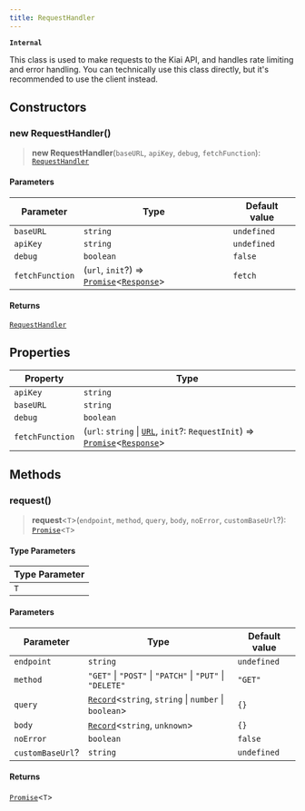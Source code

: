 ```yaml
---
title: RequestHandler
---
```


**`Internal`**

This class is used to make requests to the Kiai API, and handles rate limiting and error handling.
You can technically use this class directly, but it's recommended to use the client instead.

## Constructors

### new RequestHandler()

> **new RequestHandler**(`baseURL`, `apiKey`, `debug`, `fetchFunction`): [`RequestHandler`](/api/RequestHandler)

#### Parameters

| Parameter | Type | Default value |
| ------ | ------ | ------ |
| `baseURL` | `string` | `undefined` |
| `apiKey` | `string` | `undefined` |
| `debug` | `boolean` | `false` |
| `fetchFunction` | (`url`, `init`?) => [`Promise`](https://developer.mozilla.org/docs/Web/JavaScript/Reference/Global_Objects/Promise)\<[`Response`](https://developer.mozilla.org/docs/Web/API/Response)\> | `fetch` |

#### Returns

[`RequestHandler`](/api/RequestHandler)

## Properties

| Property | Type |
| ------ | ------ |
| <a id="apikey-1"></a> `apiKey` | `string` |
| <a id="baseurl-1"></a> `baseURL` | `string` |
| <a id="debug-1"></a> `debug` | `boolean` |
| <a id="fetchfunction-1"></a> `fetchFunction` | (`url`: `string` \| [`URL`](https://developer.mozilla.org/docs/Web/API/URL), `init`?: `RequestInit`) => [`Promise`](https://developer.mozilla.org/docs/Web/JavaScript/Reference/Global_Objects/Promise)\<[`Response`](https://developer.mozilla.org/docs/Web/API/Response)\> |

## Methods

### request()

> **request**\<`T`\>(`endpoint`, `method`, `query`, `body`, `noError`, `customBaseUrl`?): [`Promise`](https://developer.mozilla.org/docs/Web/JavaScript/Reference/Global_Objects/Promise)\<`T`\>

#### Type Parameters

| Type Parameter |
| ------ |
| `T` |

#### Parameters

| Parameter | Type | Default value |
| ------ | ------ | ------ |
| `endpoint` | `string` | `undefined` |
| `method` | `"GET"` \| `"POST"` \| `"PATCH"` \| `"PUT"` \| `"DELETE"` | `"GET"` |
| `query` | [`Record`](https://www.typescriptlang.org/docs/handbook/utility-types.html#recordkeys-type)\<`string`, `string` \| `number` \| `boolean`\> | `{}` |
| `body` | [`Record`](https://www.typescriptlang.org/docs/handbook/utility-types.html#recordkeys-type)\<`string`, `unknown`\> | `{}` |
| `noError` | `boolean` | `false` |
| `customBaseUrl`? | `string` | `undefined` |

#### Returns

[`Promise`](https://developer.mozilla.org/docs/Web/JavaScript/Reference/Global_Objects/Promise)\<`T`\>
